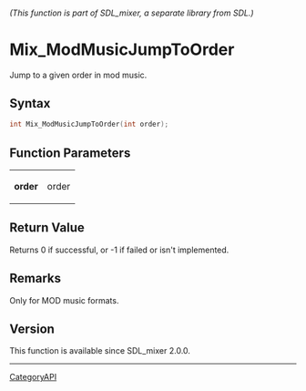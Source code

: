 ====== (This function is part of SDL_mixer, a separate library from SDL.) ======
= Mix_ModMusicJumpToOrder =

Jump to a given order in mod music.

== Syntax ==

<syntaxhighlight lang='c'>
int Mix_ModMusicJumpToOrder(int order);
</syntaxhighlight>

== Function Parameters ==

{|
|'''order'''
|order
|}

== Return Value ==

Returns 0 if successful, or -1 if failed or isn't implemented.

== Remarks ==

Only for MOD music formats.

== Version ==

This function is available since SDL_mixer 2.0.0.

----
[[CategoryAPI]]


